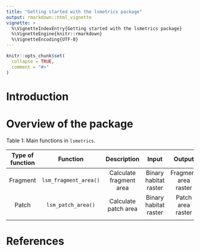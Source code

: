 ```yaml
---
title: "Getting started with the lsmetrics package"
output: rmarkdown::html_vignette
vignette: >
  %\VignetteIndexEntry{Getting started with the lsmetrics package}
  %\VignetteEngine{knitr::rmarkdown}
  %\VignetteEncoding{UTF-8}
---
```


```r
knitr::opts_chunk$set(
  collapse = TRUE,
  comment = "#>"
)
```

# Introduction

# Overview of the package

Table 1: Main functions in `lsmetrics`.

<center>

| Type of function | Function | Description | Input | Output |
|:----------------:|:--------:|:-----------:|:-----:|:------:|
| Fragment         | `lsm_fragment_area()` | Calculate fragment area | Binary habitat raster | Fragment area raster |
| Patch         | `lsm_patch_area()` | Calculate patch area | Binary habitat raster | Patch area raster |
|                  |          |             |       |        |

</center>

# References
